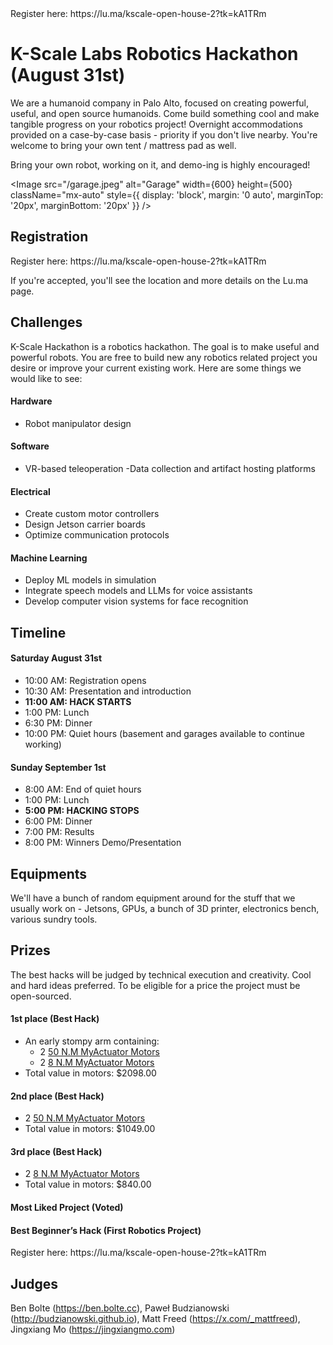 
<Callout emoji="🤖">
Register here: https://lu.ma/kscale-open-house-2?tk=kA1TRm
</Callout>

# K-Scale Labs Robotics Hackathon (August 31st)

We are a humanoid company in Palo Alto, focused on creating powerful, useful, and open source humanoids. Come build something cool and make tangible progress on your robotics project! Overnight accommodations provided on a case-by-case basis - priority if you don't live nearby. You're welcome to bring your own tent / mattress pad as well.

Bring your own robot, working on it, and demo-ing is highly encouraged!

<Image 
  src="/garage.jpeg" 
  alt="Garage" 
  width={600} 
  height={500} 
  className="mx-auto"
  style={{ display: 'block', margin: '0 auto', marginTop: '20px', marginBottom: '20px' }}
/>

## Registration
<Callout emoji="🤖">
Register here: https://lu.ma/kscale-open-house-2?tk=kA1TRm
</Callout>

 If you're accepted, you'll see the location and more details on the Lu.ma page.

## Challenges

K-Scale Hackathon is a robotics hackathon. The goal is to make useful and powerful robots. You are free to build new any robotics related project you desire or improve your current existing work. Here are some things we would like to see:

#### Hardware
- Robot manipulator design

#### Software
- VR-based teleoperation
-Data collection and artifact hosting platforms

#### Electrical
- Create custom motor controllers
- Design Jetson carrier boards
- Optimize communication protocols

#### Machine Learning
- Deploy ML models in simulation
- Integrate speech models and LLMs for voice assistants
- Develop computer vision systems for face recognition

## Timeline
#### Saturday August 31st

- 10:00 AM: Registration opens
- 10:30 AM: Presentation and introduction
- **11:00 AM: HACK STARTS**
- 1:00 PM: Lunch
- 6:30 PM: Dinner
- 10:00 PM: Quiet hours (basement and garages available to continue working)

#### Sunday September 1st

- 8:00 AM: End of quiet hours
- 1:00 PM: Lunch
- **5:00 PM: HACKING STOPS**
- 6:00 PM: Dinner
- 7:00 PM: Results
- 8:00 PM: Winners Demo/Presentation

## Equipments

We'll have a bunch of random equipment around for the stuff that we usually work on - Jetsons, GPUs, a bunch of 3D printer, electronics bench, various sundry tools.

## Prizes

The best hacks will be judged by technical execution and creativity. Cool and hard ideas preferred. To be eligible for a price the project must be open-sourced.

#### 1st place (Best Hack)
- An early stompy arm containing:
  - 2 [50 N.M MyActuator Motors](https://www.robotshop.com/products/myactuator-rmd-x10-s2-v3-bldc-can-bus-135mc-x-500-o-brushless-servo-driver?srsltid=AfmBOooFfsfd7lmNk2RM4i0OLIceE1g1ERH7UqIO3PxeW2MSupMOg8Gd)
  - 2 [8 N.M MyActuator Motors](https://www.robotshop.com/products/myactuator-rmd-x10-s2-v3-bldc-can-bus-135mc-x-500-o-brushless-servo-driver?srsltid=AfmBOooFfsfd7lmNk2RM4i0OLIceE1g1ERH7UqIO3PxeW2MSupMOg8Gd)
- Total value in motors: $2098.00

#### 2nd place (Best Hack)
- 2 [50 N.M MyActuator Motors](https://www.robotshop.com/products/myactuator-rmd-x10-s2-v3-bldc-can-bus-135mc-x-500-o-brushless-servo-driver?srsltid=AfmBOooFfsfd7lmNk2RM4i0OLIceE1g1ERH7UqIO3PxeW2MSupMOg8Gd)
- Total value in motors: $1049.00


#### 3rd place (Best Hack)
- 2 [8 N.M MyActuator Motors](https://www.robotshop.com/products/myactuator-rmd-x8pro-v3-can-bus-16-helical-mc-x-500-o-brushless-servo-driver?srsltid=AfmBOorZIrhWgnWoVqvElhK6jx5bQJrAdKeOJCPbdIPCSAnNzcSYv45h)
- Total value in motors: $840.00

#### Most Liked Project (Voted)

#### Best Beginner’s Hack (First Robotics Project)

<Callout emoji="🤖">
Register here: https://lu.ma/kscale-open-house-2?tk=kA1TRm
</Callout>

## Judges
Ben Bolte (https://ben.bolte.cc), Paweł Budzianowski (http://budzianowski.github.io), Matt Freed (https://x.com/_mattfreed), Jingxiang Mo (https://jingxiangmo.com)
